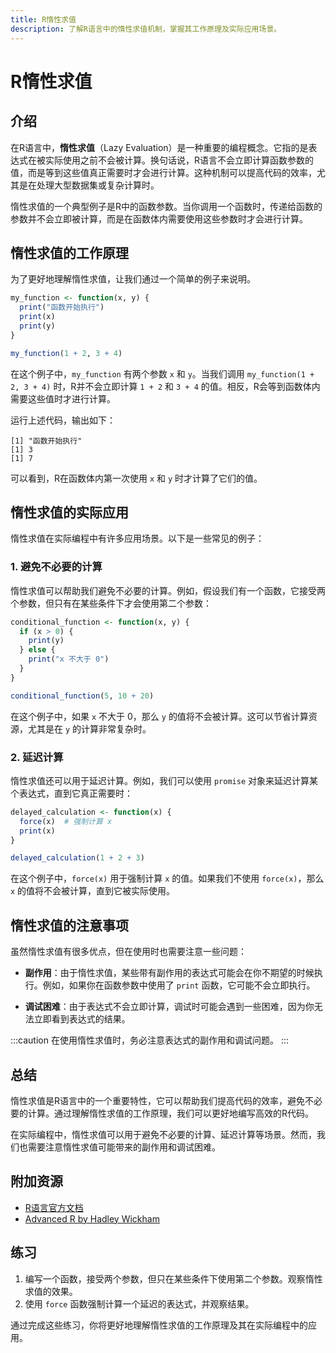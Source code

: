 ```yaml
---
title: R惰性求值
description: 了解R语言中的惰性求值机制，掌握其工作原理及实际应用场景。
---
```


# R惰性求值

## 介绍

在R语言中，**惰性求值**（Lazy Evaluation）是一种重要的编程概念。它指的是表达式在被实际使用之前不会被计算。换句话说，R语言不会立即计算函数参数的值，而是等到这些值真正需要时才会进行计算。这种机制可以提高代码的效率，尤其是在处理大型数据集或复杂计算时。

惰性求值的一个典型例子是R中的函数参数。当你调用一个函数时，传递给函数的参数并不会立即被计算，而是在函数体内需要使用这些参数时才会进行计算。

## 惰性求值的工作原理

为了更好地理解惰性求值，让我们通过一个简单的例子来说明。

```r
my_function <- function(x, y) {
  print("函数开始执行")
  print(x)
  print(y)
}

my_function(1 + 2, 3 + 4)
```

在这个例子中，`my_function` 有两个参数 `x` 和 `y`。当我们调用 `my_function(1 + 2, 3 + 4)` 时，R并不会立即计算 `1 + 2` 和 `3 + 4` 的值。相反，R会等到函数体内需要这些值时才进行计算。

运行上述代码，输出如下：

```
[1] "函数开始执行"
[1] 3
[1] 7
```

可以看到，R在函数体内第一次使用 `x` 和 `y` 时才计算了它们的值。

## 惰性求值的实际应用

惰性求值在实际编程中有许多应用场景。以下是一些常见的例子：

### 1. 避免不必要的计算

惰性求值可以帮助我们避免不必要的计算。例如，假设我们有一个函数，它接受两个参数，但只有在某些条件下才会使用第二个参数：

```r
conditional_function <- function(x, y) {
  if (x > 0) {
    print(y)
  } else {
    print("x 不大于 0")
  }
}

conditional_function(5, 10 + 20)
```

在这个例子中，如果 `x` 不大于 0，那么 `y` 的值将不会被计算。这可以节省计算资源，尤其是在 `y` 的计算非常复杂时。

### 2. 延迟计算

惰性求值还可以用于延迟计算。例如，我们可以使用 `promise` 对象来延迟计算某个表达式，直到它真正需要时：

```r
delayed_calculation <- function(x) {
  force(x)  # 强制计算 x
  print(x)
}

delayed_calculation(1 + 2 + 3)
```

在这个例子中，`force(x)` 用于强制计算 `x` 的值。如果我们不使用 `force(x)`，那么 `x` 的值将不会被计算，直到它被实际使用。

## 惰性求值的注意事项

虽然惰性求值有很多优点，但在使用时也需要注意一些问题：

- **副作用**：由于惰性求值，某些带有副作用的表达式可能会在你不期望的时候执行。例如，如果你在函数参数中使用了 `print` 函数，它可能不会立即执行。
  
- **调试困难**：由于表达式不会立即计算，调试时可能会遇到一些困难，因为你无法立即看到表达式的结果。

:::caution
在使用惰性求值时，务必注意表达式的副作用和调试问题。
:::

## 总结

惰性求值是R语言中的一个重要特性，它可以帮助我们提高代码的效率，避免不必要的计算。通过理解惰性求值的工作原理，我们可以更好地编写高效的R代码。

在实际编程中，惰性求值可以用于避免不必要的计算、延迟计算等场景。然而，我们也需要注意惰性求值可能带来的副作用和调试困难。

## 附加资源

- [R语言官方文档](https://cran.r-project.org/doc/manuals/r-release/R-lang.html)
- [Advanced R by Hadley Wickham](https://adv-r.hadley.nz/)

## 练习

1. 编写一个函数，接受两个参数，但只在某些条件下使用第二个参数。观察惰性求值的效果。
2. 使用 `force` 函数强制计算一个延迟的表达式，并观察结果。

通过完成这些练习，你将更好地理解惰性求值的工作原理及其在实际编程中的应用。